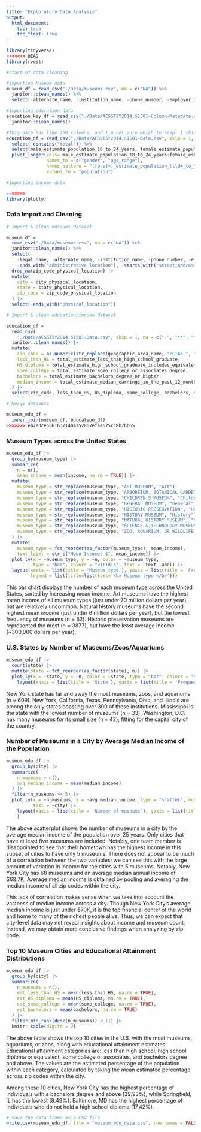 ```yaml
---
title: "Exploratory Data Analysis"
output: 
  html_document:
    toc: true
    toc_float: true
---
```


```r
library(tidyverse)
<<<<<<< HEAD
library(rvest)
```

```r
#start of data cleaning

#importing Museum data
museum_df = read_csv("./Data/museums.csv", na = c("NA")) %>% 
  janitor::clean_names() %>% 
  select(-alternate_name, -institution_name, -phone_number, -employer_id_number,-street_address_physical_location, -city_physical_location, -state_physical_location, locale_code_nces, -county_code_fips, state_code_fips)

#importing education data
education_key_df = read_csv("./Data/ACSST5Y2014.S1501-Column-Metadata.csv") %>% 
  janitor::clean_names()
```


```r
#This data has like 150 columns, and I'm not sure which to keep. I think we should figure out what to remove before fully cleaning, and doing a bunch of pivot longers. I tried a bunch of things but trying to do it by names_pattern ended up working the best
education_df = read_csv("./Data/ACSST5Y2014.S1501-Data.csv", skip = 1, na = c("-", "**", "***", "(x)")) %>% janitor::clean_names() %>% 
  select(-contains("total")) %>% 
  select(male_estimate_population_18_to_24_years, female_estimate_population_18_to_24_years, male_estimate_population_25_years_and_over, female_estimate_population_25_years_and_over, everything())%>%
  pivot_longer(cols= male_estimate_population_18_to_24_years:female_estimate_population_25_years_and_over, 
               names_to = c("gender", "age_range"),
               names_pattern = "([a-z]+)_estimate_population_(\\d+_to_\\d+_years|\\d+_years_and_over)",
               values_to = "population")

#importing income data

=======
library(plotly)
```

### Data Import and Cleaning

```r
# Import & clean museums dataset

museum_df = 
  read_csv("./Data/museums.csv", na = c("NA")) %>% 
  janitor::clean_names() %>% 
  select(
    -legal_name, -alternate_name, -institution_name, -phone_number, -employer_id_number,
    -ends_with("administrative_location"), -starts_with("street_address")) |> 
  drop_na(zip_code_physical_location) |> 
  mutate(
    city = city_physical_location,
    state = state_physical_location,
    zip_code = zip_code_physical_location
  ) |> 
  select(-ends_with("physical_location"))

# Import & clean education/income dataset

education_df = 
  read_csv(
    "./Data/ACSST5Y2014.S1501-Data.csv", skip = 1, na = c("-", "**", "***", "(x)")) %>% 
  janitor::clean_names() |> 
  mutate(
    zip_code = as.numeric(str_replace(geographic_area_name, "ZCTA5 ", "")),
    less_than_HS = total_estimate_less_than_high_school_graduate,
    HS_diploma = total_estimate_high_school_graduate_includes_equivalency,
    some_college = total_estimate_some_college_or_associates_degree,
    bachelors = total_estimate_bachelors_degree_or_higher,
    median_income = total_estimate_median_earnings_in_the_past_12_months_in_2014_inflation_adjusted_dollars_population_25_years_and_over_with_earnings
  ) |> 
  select(zip_code, less_than_HS, HS_diploma, some_college, bachelors, median_income)

# Merge datasets

museum_edu_df =
  inner_join(museum_df, education_df)
>>>>>>> eb2e3ce55616371404752867efea675cc8b7bb65
```

### Museum Types across the United States

```r
museum_edu_df |> 
  group_by(museum_type) |> 
  summarize(
    n = n(),
    mean_income = mean(income, na.rm = TRUE)) |> 
  mutate(
    museum_type = str_replace(museum_type, "ART MUSEUM", "Art"),
    museum_type = str_replace(museum_type, "ARBORETUM, BOTANICAL GARDEN, OR NATURE CENTER", "Arboretum/Botanical Garden"),
    museum_type = str_replace(museum_type, "CHILDREN'S MUSEUM", "Children's"),
    museum_type = str_replace(museum_type, "GENERAL MUSEUM", "General"),
    museum_type = str_replace(museum_type, "HISTORIC PRESERVATION", "Historic Preservation"),
    museum_type = str_replace(museum_type, "HISTORY MUSEUM", "History"),
    museum_type = str_replace(museum_type, "NATURAL HISTORY MUSEUM", "Natural History"),
    museum_type = str_replace(museum_type, "SCIENCE & TECHNOLOGY MUSEUM OR PLANETARIUM", "Science & Tech/Planetarium"),
    museum_type = str_replace(museum_type, "ZOO, AQUARIUM, OR WILDLIFE CONSERVATION", "Zoo/Aquarium/Wildlife Conservation")
  ) |> 
  mutate(
    museum_type = fct_reorder(as_factor(museum_type), mean_income),
    text_label = str_c("Mean Income: $", mean_income)) |> 
  plot_ly(x = ~museum_type, y = ~n, color = ~museum_type, 
          type = "bar", colors = "viridis", text = ~text_label) |> 
  layout(xaxis = list(title = 'Museum type'), yaxis = list(title = 'Frequency'), 
         legend = list(title=list(text='<b> Museum type </b>')))
```

This bar chart displays the number of each museum type across the United States, sorted by increasing mean income. Art museums have the highest mean income of all museum types (just under 70 million dollars per year), but are relatively uncommon. Natural history museums have the second highest mean income (just under 6 million dollars per year), but the lowest frequency of museums (n = 62). Historic preservation museums are represented the most (n = 3877), but have the least average income (~300,000 dollars per year). 

### U.S. States by Number of Museums/Zoos/Aquariums

```r
museum_edu_df |> 
  count(state) |> 
  mutate(state = fct_reorder(as_factor(state), n)) |> 
  plot_ly(x = ~state, y = ~n, color = ~state, type = "bar", colors = "viridis") |> 
    layout(xaxis = list(title = 'State'), yaxis = list(title = 'Frequency'))
```

New York state has far and away the most museums, zoos, and aquariums (n = 609). New York, California, Texas, Pennsylvania, Ohio, and Illinois are among the only states boasting over 300 of these institutions. Mississippi is the state with the lowest number of museums (n = 33). Washington, D.C. has many museums for its small size (n = 42); fitting for the capital city of the country. 

### Number of Museums in a City by Average Median Income of the Population

```r
museum_edu_df |> 
  group_by(city) |> 
  summarize(
    n_museums = n(),
    avg_median_income = mean(median_income)
  ) |> 
  filter(n_museums >= 5) |> 
  plot_ly(x = ~n_museums, y = ~avg_median_income, type = "scatter", mode = "markers",
          text = ~city) |> 
    layout(xaxis = list(title = 'Number of museums'), yaxis = list(title = 'Average median income')
    )
```

The above scatterplot shows the number of museums in a city by the average median income of the population over 25 years. Only cities that have at least five museums are included. Notably, one team member is disappointed to see that their hometown has the highest income in this subset of cities to have only 5 museums. There does not appear to be much of a correlation between the two variables; we can see this with the large amount of variation in income for the cities with 5 museums. Notably, New York City has 68 museums and an average median annual income of $68.7K. Average median income is obtained by pooling and averaging the median income of all zip codes within the city.

This lack of correlation makes sense when we take into account the vastness of median income across a city. Though New York City's average median income is just under $70K, it is the top financial center of the world and home to many of the richest people alive. Thus, we can expect that city-level data may not reveal insights about income and museum count. Instead, we may obtain more conclusive findings when analyzing by zip code.

### Top 10 Museum Cities and Educational Attainment Distributions

```r
museum_edu_df |>
  group_by(city) |> 
  summarize(
    n_museums = n(),
    est_less_than_HS = mean(less_than_HS, na.rm = TRUE),
    est_HS_diploma = mean(HS_diploma, na.rm = TRUE),
    est_some_college = mean(some_college, na.rm = TRUE),
    est_bachelors = mean(bachelors, na.rm = TRUE)
  ) |> 
  filter(min_rank(desc(n_museums)) < 11) |> 
  knitr::kable(digits = 2)
```

The above table shows the top 10 cities in the U.S. with the most museums, aquariums, or zoos, along with educational attainment estimates. Educational attainment categories are: less than high school, high school diploma or equivalent, some college or associates, and bachelors degree and above. The values are the estimated percentage of the population within each category, calculated by taking the mean estimated percentage across zip codes within the city.

Among these 10 cities, New York City has the highest percentage of individuals with a bachelors degree and above (39.93%), while Springfield, IL has the lowest (8.49%). Baltimore, MD has the highest percentage of individuals who do not hold a high school diploma (17.42%).

```r
# Save the data frame as a CSV file
write.csv(museum_edu_df, file = "museum_edu_data.csv", row.names = FALSE)
```
